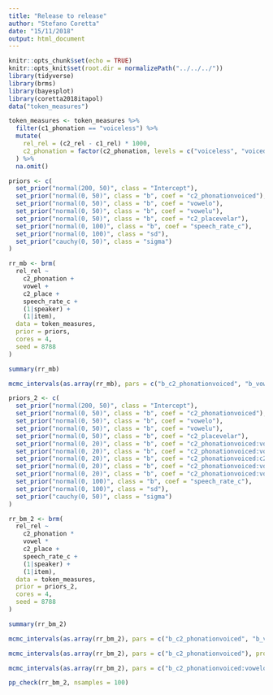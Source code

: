 ```yaml
---
title: "Release to release"
author: "Stefano Coretta"
date: "15/11/2018"
output: html_document
---
```


```r
knitr::opts_chunk$set(echo = TRUE)
knitr::opts_knit$set(root.dir = normalizePath("../../../"))
library(tidyverse)
library(brms)
library(bayesplot)
library(coretta2018itapol)
data("token_measures")

token_measures <- token_measures %>%
  filter(c1_phonation == "voiceless") %>%
  mutate(
    rel_rel = (c2_rel - c1_rel) * 1000,
    c2_phonation = factor(c2_phonation, levels = c("voiceless", "voiced"))
  ) %>%
  na.omit()
```

```r
priors <- c(
  set_prior("normal(200, 50)", class = "Intercept"),
  set_prior("normal(0, 50)", class = "b", coef = "c2_phonationvoiced"),
  set_prior("normal(0, 50)", class = "b", coef = "vowelo"),
  set_prior("normal(0, 50)", class = "b", coef = "vowelu"),
  set_prior("normal(0, 50)", class = "b", coef = "c2_placevelar"),
  set_prior("normal(0, 100)", class = "b", coef = "speech_rate_c"),
  set_prior("normal(0, 100)", class = "sd"),
  set_prior("cauchy(0, 50)", class = "sigma")
)

rr_mb <- brm(
  rel_rel ~
    c2_phonation +
    vowel +
    c2_place +
    speech_rate_c +
    (1|speaker) +
    (1|item),
  data = token_measures,
  prior = priors,
  cores = 4,
  seed = 8788
)
```

```r
summary(rr_mb)
```

```r
mcmc_intervals(as.array(rr_mb), pars = c("b_c2_phonationvoiced", "b_vowelo", "b_vowelu", "b_c2_placevelar", "b_speech_rate_c"))
```

```r
priors_2 <- c(
  set_prior("normal(200, 50)", class = "Intercept"),
  set_prior("normal(0, 50)", class = "b", coef = "c2_phonationvoiced"),
  set_prior("normal(0, 50)", class = "b", coef = "vowelo"),
  set_prior("normal(0, 50)", class = "b", coef = "vowelu"),
  set_prior("normal(0, 50)", class = "b", coef = "c2_placevelar"),
  set_prior("normal(0, 20)", class = "b", coef = "c2_phonationvoiced:vowelo"),
  set_prior("normal(0, 20)", class = "b", coef = "c2_phonationvoiced:vowelu"),
  set_prior("normal(0, 20)", class = "b", coef = "c2_phonationvoiced:c2_placevelar"),
  set_prior("normal(0, 20)", class = "b", coef = "c2_phonationvoiced:vowelo:c2_placevelar"),
  set_prior("normal(0, 20)", class = "b", coef = "c2_phonationvoiced:vowelu:c2_placevelar"),
  set_prior("normal(0, 100)", class = "b", coef = "speech_rate_c"),
  set_prior("normal(0, 100)", class = "sd"),
  set_prior("cauchy(0, 50)", class = "sigma")
)

rr_bm_2 <- brm(
  rel_rel ~
    c2_phonation *
    vowel *
    c2_place +
    speech_rate_c +
    (1|speaker) +
    (1|item),
  data = token_measures,
  prior = priors_2,
  cores = 4,
  seed = 8788
)
```

```r
summary(rr_bm_2)
```

```r
mcmc_intervals(as.array(rr_bm_2), pars = c("b_c2_phonationvoiced", "b_vowelo", "b_vowelu", "b_c2_placevelar", "b_speech_rate_c"))
```

```r
mcmc_intervals(as.array(rr_bm_2), pars = c("b_c2_phonationvoiced"), prob = 0.6)
```

```r
mcmc_intervals(as.array(rr_bm_2), pars = c("b_c2_phonationvoiced:vowelo", "b_c2_phonationvoiced:vowelu", "b_c2_phonationvoiced:c2_placevelar", "b_c2_phonationvoiced:vowelo:c2_placevelar", "b_c2_phonationvoiced:vowelu:c2_placevelar"))
```

```r
pp_check(rr_bm_2, nsamples = 100)
```

